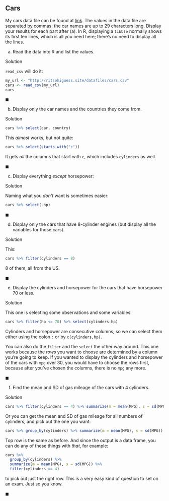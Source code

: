 ##  Cars


 My cars data file can be found at
[link](http://ritsokiguess.site/datafiles/cars.csv). 
The values in
the data file are separated by commas; the car names are up to 29
characters long.  Display your results for each part after (a). In R,
displaying a `tibble` normally shows its first ten lines, which
is all you need here; there's no need to display all the lines.


(a) Read the data into R and list the values.


Solution


`read_csv` will do it:

```r
my_url <- "http://ritsokiguess.site/datafiles/cars.csv"
cars <- read_csv(my_url)
cars
```

 
$\blacksquare$      


(b) Display only the car names and the countries they come from.


Solution



```r
cars %>% select(car, country)
```

 

This *almost* works, but not quite:

```r
cars %>% select(starts_with("c"))
```

 

It gets *all* the columns that start with `c`, which
includes `cylinders` as well.
      
$\blacksquare$

(c) Display everything *except* horsepower:


Solution


Naming what you *don't* want is sometimes easier:

```r
cars %>% select(-hp)
```

 
      
$\blacksquare$

(d) Display only the cars that have 8-cylinder engines (but
display all the variables for those cars).


Solution


This:

```r
cars %>% filter(cylinders == 8)
```

 
8 of them, all from the US.
      
$\blacksquare$

(e) Display the cylinders and horsepower for the cars that have
horsepower 70 or less.


Solution


This one is selecting some observations and some variables:

```r
cars %>% filter(hp <= 70) %>% select(cylinders:hp)
```

 

Cylinders and horsepower are consecutive columns, so we can select
them either using the colon `:` or by
`c(cylinders,hp)`. 

You can also do the `filter` and the
`select` the other way around.
This one works because the *rows* you want to
choose are determined by a column you're going to keep. If you wanted
to display the cylinders and horsepower of the cars with `mpg`
over 30, you would have to choose the rows first, because after you've
chosen the columns, there is no `mpg` any more.
      
$\blacksquare$

(f) Find the mean and SD of gas mileage of the cars with 4 cylinders.


Solution



```r
cars %>% filter(cylinders == 4) %>% summarize(m = mean(MPG), s = sd(MPG))
```

 

Or you can get the mean and SD of gas mileage for all numbers of
cylinders, and pick out the one you want:

```r
cars %>% group_by(cylinders) %>% summarize(m = mean(MPG), s = sd(MPG))
```

 

Top row is the same as before. And since the output is a data frame,
you can do any of these things with *that*, for example:

```r
cars %>%
  group_by(cylinders) %>%
  summarize(m = mean(MPG), s = sd(MPG)) %>%
  filter(cylinders == 4)
```

 

to pick out just the right row.
This is a very easy kind of question to set on an exam. Just so you know.
      
$\blacksquare$



